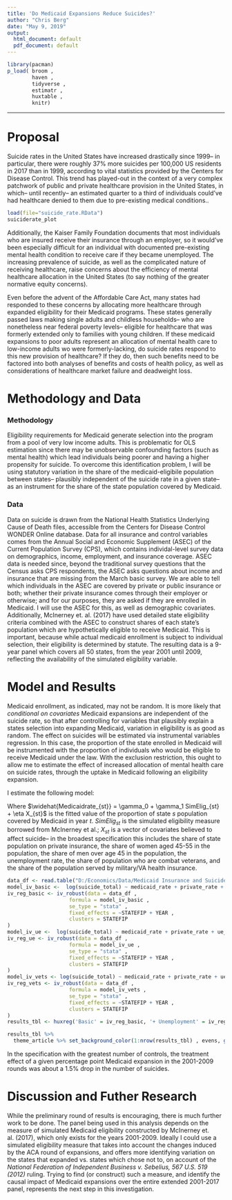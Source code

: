```yaml
---
title: 'Do Medicaid Expansions Reduce Suicides?'
author: "Chris Berg"
date: "May 9, 2019"
output:
  html_document: default
  pdf_document: default
---
```

```r
library(pacman)
p_load( broom ,
        haven ,
        tidyverse ,
        estimatr ,
        huxtable , 
        knitr)
```
***
# Proposal

Suicide rates in the United States have increased drastically since 1999-- in particular, there were roughly 37% more suicides per 100,000 US residents in 2017 than in 1999, according to vital statistics provided by the Centers for Disease Control. This trend has played-out in the context of a very complex patchwork of public and private healthcare provision in the United States, in which-- until recently-- an estimated quarter to a third of individuals could've had healthcare denied to them due to pre-existing medical conditions.\footnote{https://www.kff.org/other/state-indicator/estimated-number-of-non-elderly-adults-with-declinable-pre-existing-conditions-under-pre-aca-practices/}.

```r
load(file="suicide_rate.RData")
suiciderate_plot

```

Additionally, the Kaiser Family Foundation documents that most individuals who are insured receive their insurance through an employer\footnote{https://www.kff.org/other/state-indicator/total-population/}, so it would've been especially difficult for an individual with documented pre-existing mental health condition to receive care if they became unemployed. The increasing prevalence of suicide, as well as the complicated nature of receiving healthcare, raise concerns about the efficiency of mental healthcare allocation in the United States (to say nothing of the greater normative equity concerns). 

Even before the advent of the Affordable Care Act, many states had responded to these concerns by allocating more healthcare through expanded eligibility for their Medicaid programs. These states generally passed laws making single adults and childless households-- who are nonetheless near federal poverty levels-- eligible for healthcare that was formerly extended only to families with young children\footnote{E.g. Wisconsin; see DeLeire et. al. 2013 https://www.healthaffairs.org/doi/full/10.1377/hlthaff.2012.1026}. If these medicaid expansions to poor adults represent an allocation of mental health care to low-income adults wo were formerly-lacking, do suicide rates respond to this new provision of healthcare? If they do, then such benefits need to be factored into both analyses of benefits and costs of health policy, as well as considerations of healthcare market failure and deadweight loss.

# Methodology and Data

### Methodology

Eligibility requirements for Medicaid generate selection into the program from a pool of very low income adults. This is problematic for OLS estimation since there may be unobservable confounding factors (such as mental health) which lead individuals being poorer and having a higher propensity for suicide. To overcome this identification problem, I will be using statutory variation in the share of the medicaid-eligibile population between states-- plausibly independent of the suicide rate in a given state-- as an instrument for the share of the state population covered by Medicaid.

### Data

Data on suicide is drawn from the National Health Statistics Underlying Cause of Death files, accessible from the Centers for Disease Control WONDER Online database. Data for all insurance and control variables comes from the Annual Social and Economic Supplement (ASEC) of the Current Population Survey (CPS), which contains individal-level survey data on demographics, income, employment, and insurance coverage. ASEC data is needed since, beyond the traditional survey questions that the Census asks CPS respondents, the ASEC asks questions about income and insurance that are missing from the March basic survey. We are able to tell which individuals in the ASEC are covered by private or public insurance or both; whether their private insurance comes through their employer or otherwise; and for our purposes, they are asked if they are enrolled in Medicaid. I will use the ASEC for this, as well as demographic covariates. Additionally, McInerney et. al. (2017)\footnote{https://www.aeaweb.org/articles?id=10.1257/pol.20150402} have used detailed state eligibility criteria combined with the ASEC to construct shares of each state's population which are hypothetically eligible to receive Medicaid. This is important, because while actual medicaid enrollment is subject to individual selection, their eligibility is determined by statute. The resulting data is a 9-year panel which covers all 50 states, from the year 2001 until 2009, reflecting the availability of the simulated eligibility variable.

# Model and Results


Medicaid enrollment, as indicated, may not be random. It is more likely that *conditional on covariates* Medicaid expansions are independent of the suicide rate, so that after controlling for variables that plausibly explain a states selection into expanding Medicaid, variation in eligibility is as good as random. The effect on suicides will be estimated via instrumental variables regression. In this case, the proportion of the state enrolled in Medicaid will be instrumented with the proportion of individuals who would be eligible to receive Medicaid under the law. With the exclusion restriction, this ought to allow me to estimate the effect of increased allocation of mental health care on suicide rates, through the uptake in Medicaid following an eligibility expansion.

I estimate the following model:

\begin{align} log(Suicide_{st}) = \beta_0 + \beta_1 \widehat{Medicaidrate_{st}} + \delta X_{st} + \varepsilon_{st} \end{align}

Where $\widehat{Medicaidrate_{st}} = \gamma_0 + \gamma_1 SimElig_{st} + \eta X_{st}$ is the fitted value of the proportion of state $s$ population covered by Medicaid in year $t$. $SimElig_{st}$ is the simulated eligibility measure borrowed from McInerney et al.; $X_{st}$ is a vector of covariates believed to affect suicide-- in the broadest specification this includes the share of state population on private insurance, the share of women aged 45-55 in the population, the share of men over age 45 in the population,\footnote{These are the gender-age groups identified as the highest rates of suicide according to the National Institutes for Mental Health: https://www.nimh.nih.gov/health/statistics/suicide.shtml} the unemployment rate, the share of population who are combat veterans, and the share of the population served by military/VA health insurance. 

```r
data_df <- read.table("D:/Economics/Data/Medicaid Insurance and Suicide/medicaid_data_df")
model_iv_basic <-  log(suicide_total) ~ medicaid_rate + private_rate + m_older_age_rate + f_mid_age_rate  | se1_v4w + private_rate  + m_older_age_rate + f_mid_age_rate 
iv_reg_basic <- iv_robust(data = data_df , 
                    formula = model_iv_basic ,
                    se_type = "stata" , 
                    fixed_effects = ~STATEFIP + YEAR ,
                    clusters = STATEFIP 
)
model_iv_ue <-  log(suicide_total) ~ medicaid_rate + private_rate + ue_rate + m_older_age_rate + f_mid_age_rate | se1_v4w + private_rate + ue_rate + m_older_age_rate + f_mid_age_rate
iv_reg_ue <- iv_robust(data = data_df , 
                    formula = model_iv_ue ,
                    se_type = "stata" , 
                    fixed_effects = ~STATEFIP + YEAR ,
                    clusters = STATEFIP
)
model_iv_vets <- log(suicide_total) ~ medicaid_rate + private_rate + ue_rate + vet_rate + militcare_rate + m_older_age_rate + f_mid_age_rate | se1_v4w + private_rate + ue_rate + vet_rate + militcare_rate + m_older_age_rate + f_mid_age_rate
iv_reg_vets <- iv_robust(data = data_df , 
                    formula = model_iv_vets ,
                    se_type = "stata" , 
                    fixed_effects = ~STATEFIP + YEAR ,
                    clusters = STATEFIP
)
results_tbl <- huxreg('Basic' = iv_reg_basic, '+ Unemployment' = iv_reg_ue, '+ Veterans' = iv_reg_vets, stars = c(`*` = 0.1, `**` = 0.05, `***` = 0.01), statistics = c('N' = 'nobs') , coefs = c('Medicaid Rate' = 'medicaid_rate' , 'Private Rate' = 'private_rate' , 'Pct Men (Age 45+)' = 'm_older_age_rate' , 'Pct Women (Age 45-55)' = 'f_mid_age_rate' , 'Unemployment Rate' = 'ue_rate' , 'Pct Veterans' = 'vet_rate' , 'Military/VA' = 'militcare_rate') , error_pos='right')

results_tbl %>% 
  theme_article %>% set_background_color(1:nrow(results_tbl) , evens, grey(.95)) %>% set_top_border(final(), 1, 1) %>% set_caption('IV Results')
```

In the specification with the greatest number of controls, the treatment effect of a given percentage point Medicaid expansion in the 2001-2009 rounds was about a 1.5\% drop in the number of suicides.

# Discussion and Futher Research

While the preliminary round of results is encouraging, there is much further work to be done. The panel being used in this analysis depends on the measure of simulated Medicaid eligibility constructed by McInerney et. al. (2017), which only exists for the years 2001-2009. Ideally I could use a simulated eligibility measure that takes into account the changes induced by the ACA round of expansions, and offers more identifying variation on the states that expanded vs. states which chose not to, on account of the *National Federation of Independent Business v. Sebelius, 567 U.S. 519 (2012)* ruling. Trying to find (or construct) such a measure, and identify the causal impact of Medicaid expansions over the entire extended 2001-2017 panel, represents the next step in this investigation.
